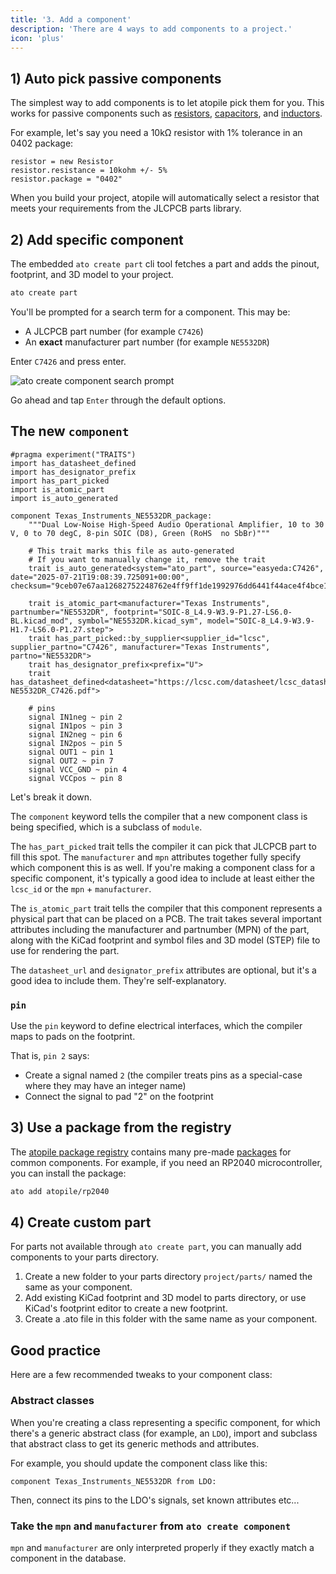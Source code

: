 ```yaml
---
title: '3. Add a component'
description: 'There are 4 ways to add components to a project.'
icon: 'plus'
---
```


## 1) Auto pick passive components

The simplest way to add components is to let atopile pick them for you. This works for passive components such as 
[resistors](/atopile/api-reference/components/resistor), [capacitors](/atopile/api-reference/components/capacitor), and [inductors](/atopile/api-reference/components/inductor).

For example, let's say you need a 10kΩ resistor with 1% tolerance in an 0402 package:
```ato
resistor = new Resistor
resistor.resistance = 10kohm +/- 5%
resistor.package = "0402"
```
When you build your project, atopile will automatically select a resistor that meets your requirements from the JLCPCB parts library.

## 2) Add specific component

The embedded `ato create part` cli tool fetches a part and adds the pinout, footprint, and 3D model to your project.

```bash
ato create part
```

You'll be prompted for a search term for a component. This may be:

 - A JLCPCB part number (for example `C7426`)
 - An **exact** manufacturer part number (for example `NE5532DR`)

Enter `C7426` and press enter.

<Frame caption="ato create component search">
  <img src="./assets/ato-create-component-search.png" alt="ato create component search prompt" />
</Frame>

Go ahead and tap `Enter` through the default options.

## The new `component`

```ato
#pragma experiment("TRAITS")
import has_datasheet_defined
import has_designator_prefix
import has_part_picked
import is_atomic_part
import is_auto_generated

component Texas_Instruments_NE5532DR_package:
    """Dual Low-Noise High-Speed Audio Operational Amplifier, 10 to 30 V, 0 to 70 degC, 8-pin SOIC (D8), Green (RoHS  no SbBr)"""

    # This trait marks this file as auto-generated
    # If you want to manually change it, remove the trait
    trait is_auto_generated<system="ato_part", source="easyeda:C7426", date="2025-07-21T19:08:39.725091+00:00", checksum="9ceb07e67aa12682752248762e4ff9ff1de1992976dd6441f44ace4f4bce1f96">

    trait is_atomic_part<manufacturer="Texas Instruments", partnumber="NE5532DR", footprint="SOIC-8_L4.9-W3.9-P1.27-LS6.0-BL.kicad_mod", symbol="NE5532DR.kicad_sym", model="SOIC-8_L4.9-W3.9-H1.7-LS6.0-P1.27.step">
    trait has_part_picked::by_supplier<supplier_id="lcsc", supplier_partno="C7426", manufacturer="Texas Instruments", partno="NE5532DR">
    trait has_designator_prefix<prefix="U">
    trait has_datasheet_defined<datasheet="https://lcsc.com/datasheet/lcsc_datasheet_2410122011_TI-NE5532DR_C7426.pdf">

    # pins
    signal IN1neg ~ pin 2
    signal IN1pos ~ pin 3
    signal IN2neg ~ pin 6
    signal IN2pos ~ pin 5
    signal OUT1 ~ pin 1
    signal OUT2 ~ pin 7
    signal VCC_GND ~ pin 4
    signal VCCpos ~ pin 8

```

Let's break it down.

The `component` keyword tells the compiler that a new component class is being specified, which is a subclass of `module`.

The `has_part_picked` trait tells the compiler it can pick that JLCPCB part to fill this spot.
The `manufacturer` and `mpn` attributes together fully specify which component this is as well.
If you're making a component class for a specific component, it's typically a good idea to include at least either the `lcsc_id` or the `mpn` + `manufacturer`.

The `is_atomic_part` trait tells the compiler that this component represents a physical part that can be placed on a PCB. The trait takes several important attributes including the manufacturer and partnumber (MPN) of the part, along with the KiCad footprint and symbol files and 3D model (STEP) file to use for rendering the part.


The `datasheet_url` and `designator_prefix` attributes are optional, but it's a good idea to include them. They're self-explanatory.

### `pin`

Use the `pin` keyword to define electrical interfaces, which the compiler maps to pads on the footprint.

That is, `pin 2` says:

- Create a signal named `2` (the compiler treats pins as a special-case where they may have an integer name)
- Connect the signal to pad "2" on the footprint

## 3) Use a package from the registry

The [atopile package registry](https://packages.atopile.io) contains many pre-made [packages](./4-packages) for common components. For example, if you need an RP2040 microcontroller, you can install the package:

```bash
ato add atopile/rp2040
```
## 4) Create custom part

For parts not available through `ato create part`, you can manually add components to your parts directory.

1) Create a new folder to your parts directory `project/parts/` named the same as your component.
2) Add existing KiCad footprint and 3D model to parts directory, or use KiCad's footprint editor to create a new footprint.
3) Create a .ato file in this folder with the same name as your component.

## Good practice

Here are a few recommended tweaks to your component class:

### Abstract classes

When you're creating a class representing a specific component, for which there's a generic abstract class (for example, an `LDO`), import and subclass that abstract class to get its generic methods and attributes.

For example, you should update the component class like this:

```ato
component Texas_Instruments_NE5532DR from LDO:
```

Then, connect its pins to the LDO's signals, set known attributes etc...

### Take the `mpn` and `manufacturer` from `ato create component`

`mpn` and `manufacturer` are only interpreted properly if they exactly match a component in the database.
